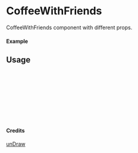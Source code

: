 
<Meta of={CoffeeWithFriends} title="unDraw/CoffeeWithFriends" />

# CoffeeWithFriends

CoffeeWithFriends component with different props.

#### Example

<Canvas of={CoffeeWithFriends.Primary} />

## Usage

```ts
import { CoffeeWithFriends } from "yadl-ui";

const Example = () => {
  return (
      <CoffeeWithFriends />
  );
};

export default Example;
```

#### Credits
[unDraw](https://undraw.co/illustrations)
